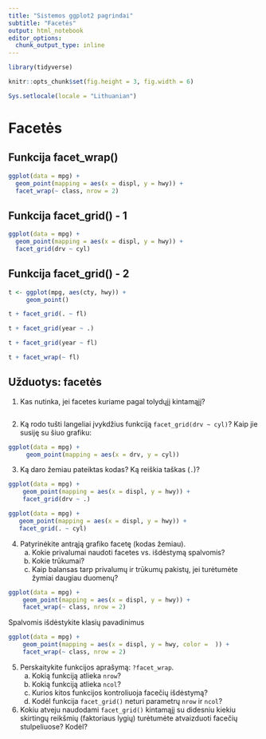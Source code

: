 ```yaml
---
title: "Sistemos ggplot2 pagrindai"
subtitle: "Facetės"
output: html_notebook
editor_options: 
  chunk_output_type: inline
---
```



```r
library(tidyverse)

knitr::opts_chunk$set(fig.height = 3, fig.width = 6)

Sys.setlocale(locale = "Lithuanian")
```

Facetės
============================================================================= 

Funkcija facet_wrap()
----------------------------------------------------------------------------- 
```r
ggplot(data = mpg) + 
  geom_point(mapping = aes(x = displ, y = hwy)) + 
  facet_wrap(~ class, nrow = 2)
```

Funkcija facet_grid() - 1
----------------------------------------------------------------------------- 
```r
ggplot(data = mpg) + 
  geom_point(mapping = aes(x = displ, y = hwy)) + 
  facet_grid(drv ~ cyl)
```

Funkcija facet_grid() - 2
----------------------------------------------------------------------------- 
```r
t <- ggplot(mpg, aes(cty, hwy)) +
     geom_point()
```

```r
t + facet_grid(. ~ fl)
```

```r
t + facet_grid(year ~ .)
```

```r
t + facet_grid(year ~ fl)
```

```r
t + facet_wrap(~ fl)
```



Užduotys: facetės
----------------------------------------------------------------------------- 

1. Kas nutinka, jei facetes kuriame pagal tolydųjį kintamąjį?

```r

```

2. Ką rodo tušti langeliai įvykdžius funkciją `facet_grid(drv ~ cyl)`? Kaip jie susiję su šiuo grafiku: 
```r
ggplot(data = mpg) + 
     geom_point(mapping = aes(x = drv, y = cyl)) 
```

3. Ką daro žemiau pateiktas kodas? Ką reiškia taškas (`.`)?

```r
ggplot(data = mpg) + 
    geom_point(mapping = aes(x = displ, y = hwy)) + 
    facet_grid(drv ~ .) 

```

```r
ggplot(data = mpg) + 
   geom_point(mapping = aes(x = displ, y = hwy)) + 
   facet_grid(. ~ cyl) 
```

4. Patyrinėkite antrąją grafiko facetę (kodas žemiau).
    a. Kokie privalumai naudoti facetes vs. išdėstymą spalvomis? 
    b. Kokie trūkumai?
    c. Kaip balansas tarp privalumų ir trūkumų pakistų, jei turėtumėte žymiai daugiau duomenų?



```r
ggplot(data = mpg) + 
    geom_point(mapping = aes(x = displ, y = hwy)) + 
    facet_wrap(~ class, nrow = 2) 
```

Spalvomis išdėstykite klasių pavadinimus
```r
ggplot(data = mpg) + 
    geom_point(mapping = aes(x = displ, y = hwy, color =  )) + 
    facet_wrap(~ class, nrow = 2) 
```


5. Perskaitykite funkcijos aprašymą: `?facet_wrap`.
    a. Kokią funkciją atlieka `nrow`? 
    b. Kokią funkciją atlieka `ncol`? 
    c. Kurios kitos funkcijos kontroliuoja facečių išdėstymą? 
    d. Kodėl funkcija `facet_grid()` neturi parametrų `nrow` ir `ncol`?



6. Kokiu atveju naudodami `facet_grid()` kintamąjį su didesniu kiekiu skirtingų reikšmių (faktoriaus lygių) turėtumėte atvaizduoti facečių stulpeliuose? Kodėl?
